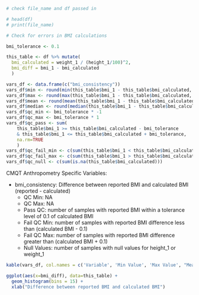 
```r
# check file_name and df passed in 

# head(df)
# print(file_name)
```

```r
# Check for errors in BMI calculations 

bmi_tolerance <- 0.1 

this_table <- df %>% mutate(
  bmi_calculated = weight_1 / (height_1/100)^2,
  bmi_diff = bmi_1 - bmi_calculated
  )

vars_df <- data.frame(c("bmi_consistency"))
vars_df$min <- round(min(this_table$bmi_1 - this_table$bmi_calculated, na.rm=TRUE), 2)
vars_df$max <- round(max(this_table$bmi_1 - this_table$bmi_calculated, na.rm=TRUE), 2)
vars_df$mean <- round(mean(this_table$bmi_1 - this_table$bmi_calculated, na.rm=TRUE), 2)
vars_df$median <- round(median(this_table$bmi_1 - this_table$bmi_calculated, na.rm=TRUE), 2)
vars_df$qc_min <- bmi_tolerance * -1
vars_df$qc_max <- bmi_tolerance * 1
vars_df$qc_pass <- sum(
    this_table$bmi_1 >= this_table$bmi_calculated - bmi_tolerance
    & this_table$bmi_1 <= this_table$bmi_calculated + bmi_tolerance, 
    na.rm=TRUE
    )
vars_df$qc_fail_min <- c(sum(this_table$bmi_1 < this_table$bmi_calculated - bmi_tolerance, na.rm=TRUE))
vars_df$qc_fail_max <- c(sum(this_table$bmi_1 > this_table$bmi_calculated + bmi_tolerance, na.rm=TRUE))
vars_df$qc_null <- c(sum(is.na(this_table$bmi_calculated)))
```

CMQT Anthropometry Specific Variables: 

- bmi_consistency: Difference between reported BMI and calculated BMI (reported - calculated)
  - QC Min: NA
  - QC Max: NA
  - Pass QC: number of samples with reported BMI within a tolerance level of 0.1 of calculated BMI
  - Fail QC Min: number of samples with reported BMI difference less than (calculated BMI - 0.1)
  - Fail QC Max: number of samples with reported BMI difference greater than (calculated BMI + 0.1)
  - Null Values: number of samples with null values for height_1 or weight_1

```r
kable(vars_df, col.names = c('Variable', 'Min Value', 'Max Value', "Mean", "Median", "QC Min", "QC Max", 'Pass QC', 'Fail QC Min', 'Fail QC Max', 'Null Values'))
```

```r
ggplot(aes(x=bmi_diff), data=this_table) +
  geom_histogram(bins = 15) +
  xlab("Difference between reported BMI and calculated BMI")
```
